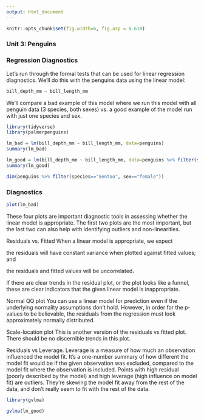 ```yaml
---
output: html_document
---
```


```r
knitr::opts_chunk$set(fig.width=6, fig.asp = 0.618) 
```

### Unit 3: Penguins
### Regression Diagnostics

Let's run through the formal tests that can be used for linear regression diagnostics. We'll do this with the penguins data using the linear model:

```r
bill_depth_mm ~ bill_length_mm
```

We'll compare a bad example of this model where we run this model with all penguin data (3 species, both sexes) vs. a good example of the model run with just one species and sex.

```r
library(tidyverse)
library(palmerpenguins)

lm_bad = lm(bill_depth_mm ~ bill_length_mm, data=penguins)
summary(lm_bad)

lm_good = lm(bill_depth_mm ~ bill_length_mm, data=penguins %>% filter(species=="Gentoo", sex=="male"))
summary(lm_good)

dim(penguins %>% filter(species=="Gentoo", sex=="female"))
```

### Diagnostics

```r
plot(lm_bad)
```

These four plots are important diagnostic tools in assessing whether the linear model is appropriate. The first two plots are the most important, but the last two can also help with identifying outliers and non-linearities.

Residuals vs. Fitted When a linear model is appropriate, we expect

the residuals will have constant variance when plotted against fitted values; and

the residuals and fitted values will be uncorrelated.

If there are clear trends in the residual plot, or the plot looks like a funnel, these are clear indicators that the given linear model is inappropriate.

Normal QQ plot You can use a linear model for prediction even if the underlying normality assumptions don’t hold. However, in order for the p-values to be believable, the residuals from the regression must look approximately normally distributed.

Scale-location plot This is another version of the residuals vs fitted plot. There should be no discernible trends in this plot.

Residuals vs Leverage. Leverage is a measure of how much an observation influenced the model fit. It’s a one-number summary of how different the model fit would be if the given observation was excluded, compared to the model fit where the observation is included. Points with high residual (poorly described by the model) and high leverage (high influence on model fit) are outliers. They’re skewing the model fit away from the rest of the data, and don’t really seem to fit with the rest of the data.

```r
library(gvlma)

gvlma(lm_good)
```









